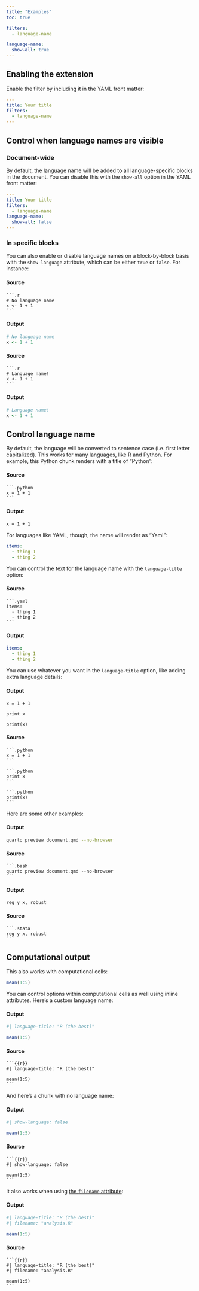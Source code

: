 ```yaml
---
title: "Examples"
toc: true

filters:
  - language-name

language-name:
  show-all: true
---
```


## Enabling the extension

Enable the filter by including it in the YAML front matter:

```.yaml
---
title: Your title
filters:
  - language-name
---
```

## Control when language names are visible

### Document-wide

By default, the language name will be added to all language-specific blocks in the document. You can disable this with the `show-all` option in the YAML front matter:

```.yaml
---
title: Your title
filters:
  - language-name
language-name:
  show-all: false
---
```

### In specific blocks

You can also enable or disable language names on a block-by-block basis with the `show-language` attribute, which can be either `true` or `false`. For instance:

::: {.panel-tabset}
#### Source

````.default
```.r
# No language name
x <- 1 + 1
```
````

#### Output

```.r
# No language name
x <- 1 + 1
```
:::

::: {.panel-tabset}
#### Source

````.default
```.r
# Language name!
x <- 1 + 1
```
````

#### Output

```.r
# Language name!
x <- 1 + 1
```

:::


## Control language name

By default, the language will be converted to sentence case (i.e. first letter capitalized). This works for many languages, like R and Python. For example, this Python chunk renders with a title of "Python":

::: {.panel-tabset}
#### Source

````.default
```.python
x = 1 + 1
```
````

#### Output

```.python
x = 1 + 1
```
:::

For languages like YAML, though, the name will render as "Yaml":

```.yaml
items:
  - thing 1
  - thing 2
```

You can control the text for the language name with the `language-title` option:

::: {.panel-tabset}
#### Source

````.default
```.yaml
items:
  - thing 1
  - thing 2
```
````

#### Output

```.yaml
items:
  - thing 1
  - thing 2
```
:::


You can use whatever you want in the `language-title` option, like adding extra language details:

::: {.panel-tabset}
#### Output

```.python
x = 1 + 1
```

```.python
print x
```

```.python
print(x)
```

#### Source

````.default
```.python
x = 1 + 1
```

```.python
print x
```

```.python
print(x)
```
````
:::

Here are some other examples:

::: {.panel-tabset}
#### Output

```.bash
quarto preview document.qmd --no-browser
```

#### Source

````.default
```.bash
quarto preview document.qmd --no-browser
```
````
:::

::: {.panel-tabset}
#### Output

```.stata
reg y x, robust
```

#### Source

````.default
```.stata
reg y x, robust
```
````
:::

## Computational output

This also works with computational cells:

```r
mean(1:5)
```

You can control options within computational cells as well using inline attributes. Here's a custom language name:

::: {.panel-tabset}
#### Output

```r
#| language-title: "R (the best)"

mean(1:5)
```

#### Source

````.default
```{{r}}
#| language-title: "R (the best)"

mean(1:5)
```
````
:::


And here's a chunk with no language name:

::: {.panel-tabset}
#### Output

```r
#| show-language: false

mean(1:5)
```

#### Source

````.default
```{{r}}
#| show-language: false

mean(1:5)
```
````
:::

It also works when using [the `filename` attribute](https://quarto.org/docs/output-formats/html-code.html#code-filename):

::: {.panel-tabset}
#### Output

```r
#| language-title: "R (the best)"
#| filename: "analysis.R"

mean(1:5)
```

#### Source

````.default
```{{r}}
#| language-title: "R (the best)"
#| filename: "analysis.R"

mean(1:5)
```
````
:::
